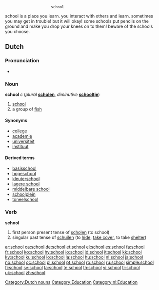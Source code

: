 {{wikipedia}}
                      school


school is a place you learn.
you interact with others and learn.
sometimes you may get in trouble!
but it will okay!
some schools put pencils on the ground and make you drop your knees on to them!
beware of the schools you choose.

==Dutch==

===Pronunciation===
* {{audio|Nl-school.ogg|audio}}

===Noun===
'''school''' ''c'' (''plural'' '''[[scholen]]''', ''diminutive'' '''[[schooltje]]''')

# [[#English|school]]
# a group of [[fish]]

====Synonyms====
* [[college]]
* [[academie]]
* [[universiteit]]
* [[instituut]]

====Derived terms====
{{top4}}
* [[basisschool]]
* [[hogeschool]]
* [[kleuterschool]]
* [[lagere school]]
* [[middelbare school]]
* [[schoolplein]]
* [[toneelschool]]
{{bottom}}

===Verb===
'''school'''

# first person present tense of [[scholen]] (to school)
# singular past tense of [[schuilen]] (to [[hide]], [[take cover]], to take [[shelter]])

[[Category:Dutch nouns]]
[[Category:Education]]
[[Category:nl:Education]]

[[ar:school]]
[[ca:school]]
[[de:school]]
[[et:school]]
[[el:school]]
[[es:school]]
[[fa:school]]
[[fr:school]]
[[ko:school]]
[[hy:school]]
[[io:school]]
[[id:school]]
[[it:school]]
[[kk:school]]
[[ky:school]]
[[ku:school]]
[[lo:school]]
[[la:school]]
[[hu:school]]
[[nl:school]]
[[ja:school]]
[[no:school]]
[[oc:school]]
[[pl:school]]
[[pt:school]]
[[ro:school]]
[[ru:school]]
[[simple:school]]
[[fi:school]]
[[sv:school]]
[[ta:school]]
[[te:school]]
[[th:school]]
[[vi:school]]
[[tr:school]]
[[uk:school]]
[[zh:school]]